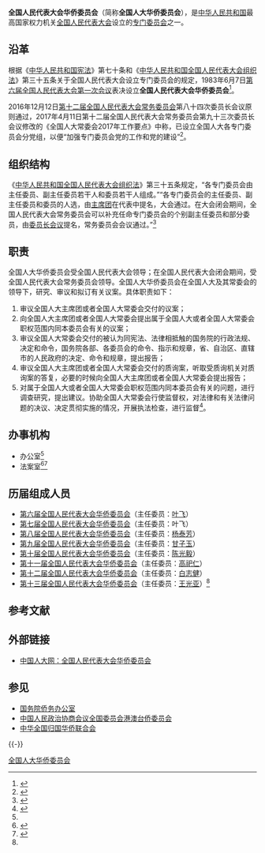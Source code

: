 {{Pathnav|全国人民代表大会|全国人民代表大会专门委员会}}
{{Infobox PRCG
|机构名称 = 全国人民代表大会华侨委员会
|届数 = 十三
|标志1 = National Emblem of the People's Republic of China.svg
|标志1说明 = [[s:中华人民共和国国徽法|国徽法]]第六条第二项规定：全国人民代表大会各专门委员会的印章应当刻有[[中华人民共和国国徽|国徽]]图案。
|任期始 = 2018年3月
|任期终 = 2023年3月
|人员名称 = 组成人员
|职位1 = 主任委员
|人员1 = [[王光亚|王光亚]]
|职位2 = 副主任委员
|人员2 = [[罗保铭|罗保铭]]{{wrap}}[[贾廷安|贾廷安]]{{wrap}}[[黄龙云|黄龙云]]{{wrap}}[[张少琴|张少琴]]{{wrap}}[[董中原|董中原]]{{wrap}}[[郭雷|郭雷]]{{wrap}}[[曹鸿鸣_(1963年)|曹鸿鸣]]{{wrap}}[[林铎_(1956年)|林铎]]{{wrap}}[[李玉妹|李玉妹]]（女）{{wrap}}[[咸辉|咸辉]]（女）
|人数2 = 10
|授权法源 = [[中华人民共和国宪法|中华人民共和国宪法]]（[[s:中华人民共和国宪法|第七十条]]）
|组织法规 = [[中华人民共和国全国人民代表大会组织法|中华人民共和国全国人民代表大会组织法]]
|组织上级 = [[全国人民代表大会|全国人民代表大会]]
|业务上级 = [[全国人民代表大会|全国人民代表大会]]<br />[[全国人民代表大会常务委员会|全国人民代表大会常务委员会]]（全国人大闭会期间）
|中共上级=[[中国共产党全国人民代表大会常务委员会党组|中国共产党全国人民代表大会常务委员会党组]]
|中共本级=中国共产党全国人民代表大会华侨委员会分党组
|行政级别 = 正部级
|机构类型 = [[全国人民代表大会专门委员会|全国人民代表大会专门委员会]]
|成立时间 = 1983年
|地址1=[[北京市|北京市]][[西城区|西城区]][[前门西大街|前门西大街]]1号[[全国人大机关办公楼|全国人大机关办公楼]]
}}

'''全国人民代表大会华侨委员会'''（简称'''全国人大华侨委员会'''），是[[中华人民共和国|中华人民共和国]]最高国家权力机关[[全国人民代表大会|全国人民代表大会]]设立的[[全国人民代表大会专门委员会|专门委员会]]之一。

==沿革==
根据《[[中华人民共和国宪法|中华人民共和国宪法]]》第七十条和《[[中华人民共和国全国人民代表大会组织法|中华人民共和国全国人民代表大会组织法]]》第三十五条关于全国人民代表大会设立专门委员会的规定，1983年6月7日[[第六届全国人民代表大会第一次会议|第六届全国人民代表大会第一次会议]]表决设立'''全国人民代表大会华侨委员会'''<ref name=lishi>{{Cite web  |url =http://www.npc.gov.cn/npc/bmzz/huaqiao/node_1704.htm  |title =委员会历史  |author =  |date =  |publisher =全国人民代表大会华侨委员会  |language =  |accessdate =2018-02-21  |quote =  |archive-url =https://www.webcitation.org/6Zczn2FeK?url=http://www.npc.gov.cn/npc/bmzz/huaqiao/node_1704.htm  |archive-date =2015-06-28  |dead-url =yes  }}</ref>。

2016年12月12日[[第十二届全国人民代表大会常务委员会|第十二届全国人民代表大会常务委员会]]第八十四次委员长会议原则通过，2017年4月11日第十二届全国人民代表大会常务委员会第九十三次委员长会议修改的《全国人大常委会2017年工作要点》中称，已设立全国人大各专门委员会分党组，以便“加强专门委员会党的工作和党的建设”<ref>{{Cite web |url = http://news.163.com/17/0508/14/CJU0Q3JC000187VE.html |title = 全国人大9个专门委员会分党组已设立：加强党的工作和建设 |author =  |date = 2017-05-08 |publisher = 网易 |language =  |accessdate =  |quote =  |archive-url = https://web.archive.org/web/20180221161913/http://news.163.com/17/0508/14/CJU0Q3JC000187VE.html |archive-date = 2018-02-21 |dead-url = yes }}</ref>。

==组织结构==
《[[中华人民共和国全国人民代表大会组织法|中华人民共和国全国人民代表大会组织法]]》第三十五条规定，“各专门委员会由主任委员、副主任委员若干人和委员若干人组成。”“各专门委员会的主任委员、副主任委员和委员的人选，由[[全国人民代表大会会议主席团|主席团]]在代表中提名，大会通过。在大会闭会期间，全国人民代表大会常务委员会可以补充任命专门委员会的个别副主任委员和部分委员，由[[全国人民代表大会常务委员会委员长会议|委员长会议]]提名，常务委员会会议通过。”<ref name=fa>{{Cite web  |url =http://www.npc.gov.cn/wxzl/gongbao/1982-12/10/content_1478467.htm  |title =中华人民共和国全国人民代表大会组织法  |author =  |date =  |publisher =中国人大网  |language =  |accessdate =2018-02-21  |quote =  |archive-date =2018-02-21  |archive-url =https://web.archive.org/web/20180221162002/http://www.npc.gov.cn/wxzl/gongbao/1982-12/10/content_1478467.htm  |dead-url =no  }}</ref>

==职责==
全国人大华侨委员会受全国人民代表大会领导；在全国人民代表大会闭会期间，受全国人民代表大会常务委员会领导。全国人大华侨委员会在全国人大及其常委会的领导下，研究、审议和拟订有关议案。具体职责如下：
#审议全国人大主席团或者全国人大常委会交付的议案；
#向全国人大主席团或者全国人大常委会提出属于全国人大或者全国人大常委会职权范围内同本委员会有关的议案；
#审议全国人大常委会交付的被认为同宪法、法律相抵触的国务院的行政法规、决定和命令，国务院各部、各委员会的命令、指示和规章，省、自治区、直辖市的人民政府的决定、命令和规章，提出报告；
#审议全国人大主席团或者全国人大常委会交付的质询案，听取受质询机关对质询案的答复，必要的时候向全国人大主席团或者全国人大常委会提出报告；
#对属于全国人大或者全国人大常委会职权范围内同本委员会有关的问题，进行调查研究，提出建议。协助全国人大常委会行使监督权，对法律和有关法律问题的决议、决定贯彻实施的情况，开展执法检查，进行监督<ref>{{Cite web  |url =http://www.npc.gov.cn/npc/bmzz/huaqiao/node_1702.htm  |title =委员会职责  |author =  |date =  |publisher =全国人民代表大会华侨委员会  |language =  |accessdate =2018-02-21  |quote =  |archive-url =https://web.archive.org/web/20170907192709/http://www.npc.gov.cn/npc/bmzz/huaqiao/node_1702.htm  |archive-date =2017-09-07  |dead-url =yes  }}</ref>。

==办事机构==
*办公室<ref name=lizp/>
*法案室<ref>{{Cite web  |url =http://finance.sina.com.cn/hy/20070623/11063718649.shtml  |title =图文：全国人大华侨委员会法案室主任毛起雄  |author =  |date =2007-06-23  |publisher =新浪  |language =  |accessdate =  |quote =  |archive-date =2019-07-30  |archive-url =https://web.archive.org/web/20190730075639/http://finance.sina.com.cn/hy/20070623/11063718649.shtml  |dead-url =no  }}</ref><ref name=lizp>{{Cite web |url = http://news.cntv.cn/gaoduanfangtan/rendalizupei/index.shtml |title = 高层访谈录_全国人大华侨委员会副主任委员李祖沛 维护侨胞正当权益 |author =  |date = 2012-03-03 |publisher = 央视网 |language =  |accessdate =  |quote =  |archive-date = 2020-01-29 |archive-url = https://web.archive.org/web/20200129091940/http://news.cntv.cn/gaoduanfangtan/rendalizupei/index.shtml |dead-url = no }}</ref>

== 历届组成人员 ==
* [[第六届全国人民代表大会各专门委员会#华侨委员会|第六届全国人民代表大会华侨委员会]]（主任委员：[[叶飞|叶飞]]）
* [[第七届全国人民代表大会各专门委员会#华侨委员会|第七届全国人民代表大会华侨委员会]]（主任委员：叶飞）
* [[第八届全国人民代表大会各专门委员会#华侨委员会|第八届全国人民代表大会华侨委员会]]（主任委员：[[杨泰芳|杨泰芳]]）
* [[第九届全国人民代表大会各专门委员会#华侨委员会|第九届全国人民代表大会华侨委员会]]（主任委员：[[甘子玉|甘子玉]]）
* [[第十届全国人民代表大会各专门委员会#华侨委员会|第十届全国人民代表大会华侨委员会]]（主任委员：[[陈光毅|陈光毅]]）
* [[第十一届全国人民代表大会各专门委员会#华侨委员会|第十一届全国人民代表大会华侨委员会]]（主任委员：[[高祀仁|高祀仁]]）
* [[第十二届全国人民代表大会各专门委员会#华侨委员会|第十二届全国人民代表大会华侨委员会]]（主任委员：[[白志健|白志健]]）
* [[第十三届全国人民代表大会各专门委员会#华侨委员会|第十三届全国人民代表大会华侨委员会]]（主任委员：[[王光亚|王光亚]]）<ref name=lishi/>

== 参考文献 ==
{{reflist}}

== 外部链接 ==
* [https://web.archive.org/web/20120102053731/http://www.npc.gov.cn/npc/bmzz/huaqiao/node_1627.htm 中国人大网：全国人民代表大会华侨委员会]

== 参见 ==
{{Portal box|中华人民共和国|汉字文化圈|国际关系}}
* [[国务院侨务办公室|国务院侨务办公室]]
* [[中国人民政治协商会议全国委员会港澳台侨委员会|中国人民政治协商会议全国委员会港澳台侨委员会]]
* [[中华全国归国华侨联合会|中华全国归国华侨联合会]]

{{-}}
{{NPC}}
{{华人}}

[[Category:全国人大华侨委员会|]]